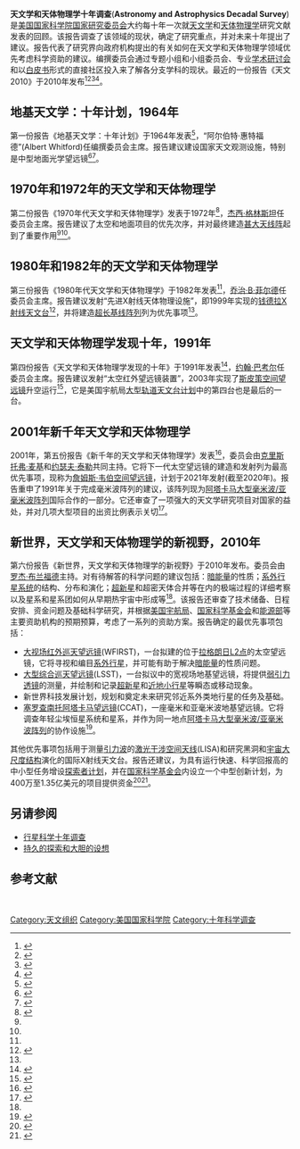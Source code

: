 '''天文学和天体物理学十年调查'''('''Astronomy and Astrophysics Decadal Survey''')是[[美国国家科学院|美国国家科学院]][[美国国家研究委员会|国家研究委员会]]大约每十年一次就[[天文学|天文学]]和[[天体物理学|天体物理学]]研究文献发表的回顾。该报告调查了该领域的现状，确定了研究重点，并对未来十年提出了建议。报告代表了研究界向政府机构提出的有关如何在天文学和天体物理学领域优先考虑科学资助的建议。编撰委员会通过专题小组和小组委员会、专业[[学术研讨会|学术研讨会]]和以[[白皮书|白皮书]]形式的直接社区投入来了解各分支学科的现状。最近的一份报告《天文2010》于2010年发布<ref name="Astro2010_pub">{{cite web|website=美国国家科学院、工程院和医学院|url=http://sites.nationalacademies.org/bpa/BPA_049810|title=天文2010：天文学和天体物理学十年调查|access-date=2017-12-05|archive-date=2019-10-25|archive-url=https://web.archive.org/web/20191025231435/http://sites.nationalacademies.org/bpa/BPA_049810|dead-url=no}}</ref><ref name="Astro2010_input">{{cite web|website=美国国家科学院、工程院和医学院|url=http://sites.nationalacademies.org/BPA/BPA_049526|title=天文2010：天文学和天体物理学十年调查- 社区投入调查|access-date=2010-09-09|archive-date=2019-10-26|archive-url=https://web.archive.org/web/20191026110156/http://sites.nationalacademies.org/BPA/BPA_049526|dead-url=no}}</ref><ref name="Astro2010_estab">{{cite web|url=https://www.nap.edu/catalog/12951/new-worlds-new-horizons-in-astronomy-and-astrophysics|title=天文学和天体物理学的新世界、新视野|authors=国家研究委员会|date=2010年|location=华盛顿特区|publisher=美国学术出版社|doi=10.17226/12951|access-date=2017-12-05|archive-date=2020-04-15|archive-url=https://web.archive.org/web/20200415052525/https://www.nap.edu/catalog/12951/new-worlds-new-horizons-in-astronomy-and-astrophysics|dead-url=no}}</ref><ref name="Astro2010_Space.com">{{cite news |title=新十年天文学报告的高度期待 |date=2010-08-13 |url=http://www.space.com/news/anticipation-high-astronomy-decadal-report-100813.html |work=Space.com |access-date=2010-09-09 |archive-url=https://web.archive.org/web/20100915112004/http://www.space.com/news/anticipation-high |archive-date=2010-09-15 |dead-url=no }}</ref>。

==地基天文学：十年计划，1964年==
第一份报告《地基天文学：十年计划》于1964年发表<ref name="Astro1964">{{cite book| last1 =美国国家科学院.天文设施小组| title =地基天文学：十年计划| publisher =[[国家科学院出版社|国家科学院出版社]]| year =1964年| url =https://books.google.com/books?id=JnErAAAAYAAJ| access-date =2010-09-09| archive-date =2020-07-26| archive-url =https://web.archive.org/web/20200726104221/https://books.google.com/books?id=JnErAAAAYAAJ| dead-url =no}}</ref>，“阿尔伯特·惠特福德”(Albert Whitford)任编撰委员会主席。报告建议建设国家天文观测设施，特别是中型地面光学望远镜<ref name="NRAO_timeline">{{cite web | url = http://www.nrao.edu/archives/Timeline/timeline.shtml | title = 国家射电天文台档案馆：国家射电天文台时间表 | access-date = 2010-09-09 | archive-date = 2020-07-26 | archive-url = https://web.archive.org/web/20200726103033/https://www.nrao.edu/archives/Timeline/timeline.shtml | dead-url = yes }}</ref><ref name="3rd_AADS">{{cite book |title=20世纪80年代的天文学和天体物理学|publisher=[[国家科学院出版社|国家科学院出版社]] |location=Washington, D.C |year=1982 |isbn=0-309-03249-0 |url-access=registration |url=https://archive.org/details/astronomyastroph0000asse }}</ref>。
== 1970年和1972年的天文学和天体物理学==
第二份报告《1970年代天文学和天体物理学》发表于1972年<ref name="2nd_AADS">{{cite book |title=20世纪70年代的天文学和天体物理学|publisher=国家科学院|location=华盛顿|year=1972年|isbn=0-309-02110-3 }}</ref>，[[杰西·格林斯坦|杰西·格林斯坦]]任委员会主席。报告建议了太空和地面项目的优先次序，并对最终建造[[甚大天线阵|甚大天线阵]]起到了重要作用<ref name="NRAO_timeline" /><ref name="3rd_AADS" />。

==1980年和1982年的天文学和天体物理学==
第三份报告《1980年代天文学和天体物理学》于1982年发表<ref name="3rd_AADS" />，[[乔治·B·菲尔德|乔治·B·菲尔德]]任委员会主席。报告建议发射“先进X射线天体物理设施”，即1999年实现的[[钱德拉X射线天文台|钱德拉X射线天文台]]<ref name="Weisskopf2010">{{Cite journal|last1=Weisskopf|first1=M. C.|year=2010|title=钱德拉发现的第一个十年特辑：钱德拉X射线天文台的建造：项目科学家的观点|journal=美国国家科学院学报|volume=107|issue=16|pages=7135–7140|arxiv=1003.1990|bibcode=2010PNAS..107.7135W|doi=10.1073/pnas.0913067107}}</ref>，并将建造[[超长基线阵列|超长基线阵列]]列为优先事项<ref name="NRAO_timeline" />。

==天文学和天体物理学发现十年，1991年==
第四份报告《天文学和天体物理学发现的十年》于1991年发表<ref name="4th_AADS">{{cite book |title=天文学和天体物理学的十年发现 |url=https://archive.org/details/decadeofdiscover0000nati|url-access=registration|publisher=国家科学院出版社|location=华盛顿特区|year=1991年|isbn=0-309-04381-6 }}</ref>，[[约翰·巴考尔|约翰·巴考尔]]任委员会主席。报告建议发射“太空红外望远镜装置”，2003年实现了[[斯皮策空间望远镜|斯皮策空间望远镜]]升空运行<ref name="Astro1991_SST">{{cite web| url = http://www.nasa.gov/mission_pages/spitzer/infrared/recent.html| title = 斯皮策任务概述| access-date = 2010-09-09| archive-url = https://web.archive.org/web/20100811213623/http://www.nasa.gov/mission_pages/spitzer/infrared/recent.html| archive-date = 2010-08-11| dead-url = no}}</ref>，它是美国宇航局[[大型轨道天文台计划|大型轨道天文台计划]]中的第四台也是最后的一台。

==2001年新千年天文学和天体物理学==
2001年，第五份报告《新千年的天文学和天体物理学》发表<ref name="5th_AADS">{{cite book |title=新千年的天文学和天体物理学|publisher=国家科学院出版社|location=华盛顿特区|year=2001年|isbn=0-309-07312-X }}</ref>，委员会由[[克里斯托弗·麦基|克里斯托弗·麦基]]和[[约瑟夫·泰勒|约瑟夫·泰勒]]共同主持。它将下一代太空望远镜的建造和发射列为最高优先事项，现称为[[詹姆斯·韦伯空间望远镜|詹姆斯·韦伯空间望远镜]]，计划于2021年发射(截至2020年)。报告重申了1991年关于完成毫米波阵列的建议，该阵列现为[[阿塔卡马大型毫米波/亚毫米波阵列|阿塔卡马大型毫米波/亚毫米波阵列]]国际合作的一部分。它还审查了一项强大的天文学研究项目对国家的益处，并对几项大型项目的出资比例表示关切<ref name="Astro2001_AIP">{{cite news | first = Richard M. | last = Jones | title = 新千年的天文学和天体物理学：国家研究委员会确定优先事项 | date = 2000-06-08 | publisher = [[美国物理联合会|美国物理联合会]] | url = http://www.aip.org/fyi/2000/fyi00.062.htm | work = 仅供参考：AIP科学政策新闻公报 | access-date = 2010-09-09 | archive-date = 2020-07-28 | archive-url = https://web.archive.org/web/20200728145112/https://www.aip.org/fyi/2000/fyi00.062.htm | dead-url = no }}</ref>。

==新世界，天文学和天体物理学的新视野，2010年==
第六份报告《新世界，天文学和天体物理学的新视野》于2010年发布。委员会由[[罗杰·布兰福德|罗杰·布兰福德]]主持。对有待解答的科学问题的建议包括：[[暗能量|暗能量]]的性质；[[太阳系外行星|系外行星系统]]的结构、分布和演化；[[超新星|超新星]]和超密天体合并等在内的极端过程的详细考察以及星系和星系团如何从早期热宇宙中形成等<ref name="Astro2010" />{{rp|7}}。该报告还审查了技术储备、日程安排、资金问题及基础科学研究，并根据[[美国宇航局|美国宇航局]]、[[国家科学基金会|国家科学基金会]]和[[美国能源部|能源部]]等主要资助机构的预期预算，考虑了一系列的资助方案。报告确定的最优先事项包括：
* [[罗曼太空望远镜|大视场红外巡天望远镜]](WFIRST)，一台拟建的位于[[拉格朗日点#L2|拉格朗日L2点]]的太空望远镜，它将寻视和编目[[太阳系外行星|系外行星]]，并可能有助于解决[[暗能量|暗能量]]的性质问题。
* [[薇拉·鲁宾天文台|大型综合巡天望远镜]](LSST)，一台拟议中的宽视场地基望远镜，将提供[[弱引力透镜|弱引力透镜]]的测量，并绘制和记录[[超新星|超新星]]和[[近地天体|近地小行星]]等瞬态或移动现象。
*新世界科技发展计划，规划和奠定未来研究邻近系外类地行星的任务及基础。
* [[塞罗查南托阿塔卡马望远镜|塞罗查南托阿塔卡马望远镜]](CCAT)，一座毫米和亚毫米波地基望远镜。它将调查年轻尘埃恒星系统和星系，并作为同一地点[[阿塔卡马大型毫米波/亚毫米波阵列|阿塔卡马大型毫米波/亚毫米波阵列]]的协作设施<ref name="CCAT">{{cite news| title =国家研究委员会报告高度推荐塞罗查南托阿塔卡马望远镜| date =2010年8月| url =http://www.submm.org/doc/2010-08-ccat-news-11.pdf| work =塞罗查南托阿塔卡马望远镜新闻| access-date =2010-09-09| archive-date =2011-07-28| archive-url =https://web.archive.org/web/20110728070355/http://www.submm.org/doc/2010-08-ccat-news-11.pdf| dead-url =no}}</ref>。

其他优先事项包括用于测量[[引力波|引力波]]的[[激光干涉空间天线|激光干涉空间天线]](LISA)和研究黑洞和[[可观测宇宙#大尺度结构|宇宙大尺度结构]]演化的国际X射线天文台。报告还建议，为具有运行快速、科学回报高的中小型任务增设[[探索者计划|探索者计划]]，并在[[国家科学基金会|国家科学基金会]]内设立一个中型创新计划，为400万至1.35亿美元的项目提供资金<ref name="Astro2010">{{cite book| last1 = 天文学和天体物理学十年调查委员会；国家研究委员会| title = 天文学和天体物理学的新世界、新视野| publisher = [[美国国家科学院出版社|美国国家科学院出版社]]| year = 2010年| url = http://www.nap.edu/catalog.php?record_id=12951| access-date = 2010-09-09| isbn = 978-0-309-15796-4| archive-url = https://web.archive.org/web/20100816093222/http://www.nap.edu/catalog.php?record_id=12951| archive-date = 2010-08-16| dead-url = no}}</ref><ref name="Astro2010_PR">{{cite news | title = 报告确定了未来十年天文学和天体物理学的首要任务 | date = 2010-08-13 | url = http://www8.nationalacademies.org/onpinews/newsitem.aspx?RecordID=12951 | work = 国家科学院新闻与公共关系办公室 | access-date = 2010-09-09 | archive-url = https://web.archive.org/web/20100817181341/http://www8.nationalacademies.org/onpinews/newsitem.aspx?RecordID=12951 | archive-date = 2010-08-17 | dead-url = no }}</ref>。

==另请参阅==
* [[行星科学十年调查|行星科学十年调查]]
* [[持久的探索和大胆的设想|持久的探索和大胆的设想]]

== 参考文献==
{{reflist|2}}
 
[[Category:天文组织|Category:天文组织]]
[[Category:美国国家科学院|Category:美国国家科学院]]
[[Category:十年科学调查|Category:十年科学调查]]
